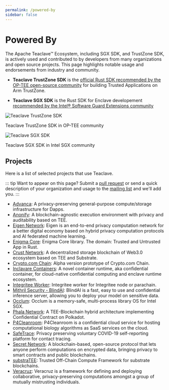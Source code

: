 ```yaml
---
permalink: /powered-by
sidebar: false
---
```


# Powered By

The Apache Teaclave™ Ecosystem, including SGX SDK, and TrustZone SDK,
is actively used and contributed to by developers from many 
organizations and open source projects. This page highlights notable usage 
and endorsements from industry and community.

- **Teaclave TrustZone SDK** is the [official Rust SDK recommended by 
the OP-TEE open-source community](https://optee.readthedocs.io/en/latest/building/optee_with_rust.html) 
for building Trusted Applications on Arm TrustZone.

- **Teaclave SGX SDK** is the Rust SDK for Enclave developement [recommended by 
the Intel® Software Guard Extensions community](https://www.intel.com/content/www/us/en/developer/tools/software-guard-extensions/get-started.html)

<div style={{display: 'flex', gap: '20px', alignItems: 'center'}}>
  <div style={{textAlign: 'center'}}>
    <img src="/img/teaclave-optee.png" alt="Teaclave TrustZone SDK" style={{width: '100%', maxWidth: '400px'}} />
    <p>Teaclave TrustZone SDK in OP-TEE community</p>
  </div>
  <div style={{textAlign: 'center'}}>
    <img src="/img/teaclave-intel.png" alt="Teaclave SGX SDK" style={{width: '100%', maxWidth: '400px'}} />
    <p>Teaclave SGX SDK in Intel SGX community</p>
  </div>
</div>

## Projects

Here is a list of selected projects that use Teaclave.

::: tip Want to appear on this page?
Submit a [pull request](https://github.com/apache/teaclave-website/edit/master/site/powered-by.md)
or send a quick description of your organization and usage
to the [mailing list](/community/#mailing-lists) and we'll add you.
:::

  - [Advanca](https://github.com/advanca/advanca): A privacy-preserving
    general-purpose compute/storage infrastructure for Dapps.
  - [Anonify](https://github.com/LayerXcom/anonify): A blockchain-agnostic
    execution environment with privacy and auditability based on TEE.
  - [Eigen Network](https://github.com/ieigen/ieigen): Eigen is an end-to-end
    privacy computation network for a better digital economy based on hybrid
    privacy computation protocols and AI federated machine learning.
  - [Enigma Core](https://github.com/enigmampc/enigma-core): Enigma Core
    library. The domain: Trusted and Untrusted App in Rust.
  - [Crust Network](https://github.com/crustio/crust-sworker-teaclave): A
    decentralized storage blockchain of Web3.0 ecosystem based on TEE and
    Substrate.
  - [Crypto.com Chain](https://github.com/crypto-com/chain): Alpha version
    prototype of Crypto.com Chain.
  - [Inclavare Containers](https://github.com/alibaba/inclavare-containers):
    A novel container runtime, aka confidential container, for cloud-native
    confidential computing and enclave runtime ecosystem.
  - [Integritee Worker](https://github.com/integritee-network/worker):
    Integritee worker for Integritee node or parachain.
  - [Mithril Security - BlindAI](https://github.com/mithril-security/blindai):
    BlindAI is a fast, easy to use and confidential inference server, allowing
    you to deploy your model on sensitive data.
  - [Occlum](https://github.com/occlum/occlum): Occlum is a memory-safe,
    multi-process library OS for Intel SGX.
  - [Phala Network](https://github.com/Phala-Network/phala-blockchain):
    A TEE-Blockchain hybrid architecture implementing Confidential Contract on
    Polkadot.
  - [P4Cleanroom](https://p4cleanroom.com/): P4Cleanroom is a confidential cloud
    service for hosting computational biology algorithms as SaaS services on the
    cloud.
  - [SafeTrace](https://github.com/enigmampc/SafeTrace): Privacy preserving
    voluntary COVID-19 self-reporting platform for contact tracing.
  - [Secret Network](https://github.com/enigmampc/SecretNetwork): A
    blockchain-based, open-source protocol that lets anyone perform computations
    on encrypted data, bringing privacy to smart contracts and public
    blockchains.
  - [substraTEE](https://github.com/scs/substraTEE): Trusted Off-Chain Compute
    Framework for substrate blockchains.
  - [Veracruz](https://github.com/veracruz-project/veracruz): Veracruz is a
    framework for defining and deploying collaborative, privacy-preserving
    computations amongst a group of mutually mistrusting individuals.
